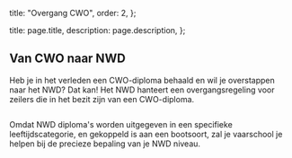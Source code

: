 
  title: "Overgang CWO",
  order: 2,
};

  title: page.title,
  description: page.description,
};

## Van CWO naar NWD

Heb je in het verleden een CWO-diploma behaald en wil je overstappen naar het
NWD? Dat kan! Het NWD hanteert een overgangsregeling voor zeilers die in het
bezit zijn van een CWO-diploma.

<Image className="rounded-none" src={consumentenEigenvaardigheid} alt="" />

Omdat NWD diploma's worden uitgegeven in een specifieke leeftijdscategorie, en
gekoppeld is aan een bootsoort, zal je vaarschool je helpen bij de precieze
bepaling van je NWD niveau.